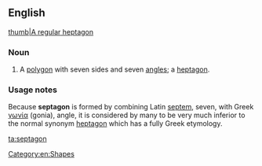 ==English==
[[image:Heptagon.svg|thumb|A [[regular]] heptagon]]
===Noun===

{{en-noun}}

# {{context|proscribed}} A [[polygon]] with seven sides and seven [[angle]]s; a [[heptagon]].

===Usage notes===
Because '''septagon''' is formed by combining Latin [[septem]], seven, with Greek [[γωνία]] (gonia), angle, it is considered by many to be very much inferior to the normal synonym [[heptagon]] which has a fully Greek etymology.

[[Category:en:Shapes]]

[[ta:septagon]]